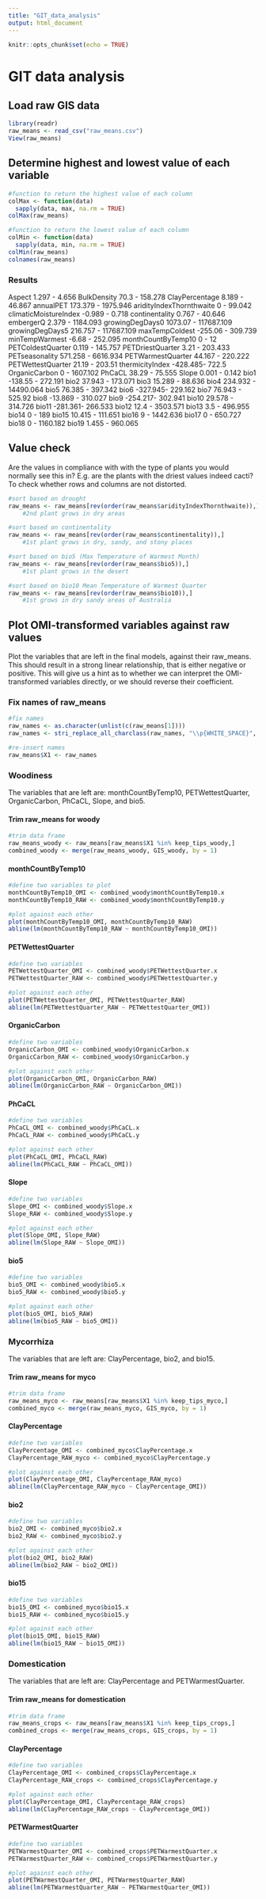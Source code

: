 ```yaml
---
title: "GIT_data_analysis"
output: html_document
---
```


```r
knitr::opts_chunk$set(echo = TRUE)
```

# GIT data analysis

## Load raw GIS data
```r
library(readr)
raw_means <- read_csv("raw_means.csv")
View(raw_means)
```

## Determine highest and lowest value of each variable
```r
#function to return the highest value of each column
colMax <- function(data)
  sapply(data, max, na.rm = TRUE)
colMax(raw_means)

#function to return the lowest value of each column
colMin <- function(data)
  sapply(data, min, na.rm = TRUE)
colMin(raw_means)
colnames(raw_means)
```

### Results
Aspect                   1.297   - 4.656
BulkDensity              70.3    - 158.278
ClayPercentage           8.189   - 46.867
annualPET                173.379 - 1975.946
aridityIndexThornthwaite 0       - 99.042
climaticMoistureIndex    -0.989  - 0.718
continentality           0.767   - 40.646
embergerQ                2.379   - 1184.093
growingDegDays0          1073.07 - 117687.109
growingDegDays5          216.757 - 117687.109
maxTempColdest           -255.06 - 309.739
minTempWarmest           -6.68   - 252.095
monthCountByTemp10       0       - 12
PETColdestQuarter        0.119   - 145.757
PETDriestQuarter         3.21    - 203.433
PETseasonality           571.258 - 6616.934
PETWarmestQuarter        44.167  - 220.222
PETWettestQuarter        21.19   - 203.51
thermicityIndex          -428.485- 722.5
OrganicCarbon            0       - 1607.102
PhCaCL                   38.29   - 75.555
Slope                    0.001   - 0.142
bio1                     -138.55 - 272.191
bio2                     37.943  - 173.071
bio3                     15.289  - 88.636
bio4                     234.932 - 14490.064
bio5                     76.385  - 397.342
bio6                     -327.945- 229.162
bio7                     76.943  - 525.92
bio8                     -13.869 - 310.027
bio9                     -254.217- 302.941
bio10                    29.578  - 314.726
bio11                    -281.361- 266.533
bio12                    12.4    - 3503.571
bio13                    3.5     - 496.955
bio14                    0       - 189
bio15                    10.415  - 111.651
bio16                    9       - 1442.636
bio17                    0       - 650.727
bio18                    0       - 1160.182
bio19                    1.455   - 960.065

## Value check 
Are the values in compliance with with the type of plants you would normally see this in? E.g. are the plants with the driest values indeed cacti? To check whether rows and columns are not distorted. 
```r
#sort based on drought
raw_means <- raw_means[rev(order(raw_means$aridityIndexThornthwaite)),]
    #2nd plant grows in dry areas

#sort based on continentality
raw_means <- raw_means[rev(order(raw_means$continentality)),]
    #1st plant grows in dry, sandy, and stony places

#sort based on bio5 (Max Temperature of Warmest Month)
raw_means <- raw_means[rev(order(raw_means$bio5)),]
    #1st plant grows in the desert

#sort based on bio10 Mean Temperature of Warmest Quarter
raw_means <- raw_means[rev(order(raw_means$bio10)),]
    #1st grows in dry sandy areas of Australia
```

## Plot OMI-transformed variables against raw values
Plot the variables that are left in the final models, against their raw_means. This should result in a strong linear relationship, that is either negative or positive. This will give us a hint as to whether we can interpret the OMI-transformed variables directly, or we should reverse their coefficient. 

### Fix names of raw_means
```r
#fix names
raw_names <- as.character(unlist(c(raw_means[1])))
raw_names <- stri_replace_all_charclass(raw_names, "\\p{WHITE_SPACE}", "_")

#re-insert names
raw_means$X1 <- raw_names
```

### Woodiness
The variables that are left are: monthCountByTemp10, PETWettestQuarter, OrganicCarbon, PhCaCL, Slope, and bio5.

#### Trim raw_means for woody
```r
#trim data frame
raw_means_woody <- raw_means[raw_means$X1 %in% keep_tips_woody,]
combined_woody <- merge(raw_means_woody, GIS_woody, by = 1)
```

#### monthCountByTemp10
```r
#define two variables to plot
monthCountByTemp10_OMI <- combined_woody$monthCountByTemp10.x
monthCountByTemp10_RAW <- combined_woody$monthCountByTemp10.y

#plot against each other
plot(monthCountByTemp10_OMI, monthCountByTemp10_RAW)
abline(lm(monthCountByTemp10_RAW ~ monthCountByTemp10_OMI))
```

#### PETWettestQuarter
```r
#define two variables
PETWettestQuarter_OMI <- combined_woody$PETWettestQuarter.x
PETWettestQuarter_RAW <- combined_woody$PETWettestQuarter.y

#plot against each other
plot(PETWettestQuarter_OMI, PETWettestQuarter_RAW)
abline(lm(PETWettestQuarter_RAW ~ PETWettestQuarter_OMI))
```

#### OrganicCarbon
```r
#define two variables
OrganicCarbon_OMI <- combined_woody$OrganicCarbon.x
OrganicCarbon_RAW <- combined_woody$OrganicCarbon.y

#plot against each other
plot(OrganicCarbon_OMI, OrganicCarbon_RAW)
abline(lm(OrganicCarbon_RAW ~ OrganicCarbon_OMI))
```

#### PhCaCL
```r
#define two variables
PhCaCL_OMI <- combined_woody$PhCaCL.x
PhCaCL_RAW <- combined_woody$PhCaCL.y

#plot against each other
plot(PhCaCL_OMI, PhCaCL_RAW)
abline(lm(PhCaCL_RAW ~ PhCaCL_OMI))
```

#### Slope
```r
#define two variables
Slope_OMI <- combined_woody$Slope.x
Slope_RAW <- combined_woody$Slope.y

#plot against each other
plot(Slope_OMI, Slope_RAW)
abline(lm(Slope_RAW ~ Slope_OMI))
```

#### bio5
```r
#define two variables
bio5_OMI <- combined_woody$bio5.x
bio5_RAW <- combined_woody$bio5.y

#plot against each other
plot(bio5_OMI, bio5_RAW)
abline(lm(bio5_RAW ~ bio5_OMI))
```

### Mycorrhiza
The variables that are left are: ClayPercentage, bio2, and bio15.

#### Trim raw_means for myco
```r
#trim data frame
raw_means_myco <- raw_means[raw_means$X1 %in% keep_tips_myco,]
combined_myco <- merge(raw_means_myco, GIS_myco, by = 1)
```

#### ClayPercentage
```r
#define two variables
ClayPercentage_OMI <- combined_myco$ClayPercentage.x
ClayPercentage_RAW_myco <- combined_myco$ClayPercentage.y

#plot against each other
plot(ClayPercentage_OMI, ClayPercentage_RAW_myco)
abline(lm(ClayPercentage_RAW_myco ~ ClayPercentage_OMI))
```

#### bio2
```r
#define two variables
bio2_OMI <- combined_myco$bio2.x
bio2_RAW <- combined_myco$bio2.y

#plot against each other
plot(bio2_OMI, bio2_RAW)
abline(lm(bio2_RAW ~ bio2_OMI))
```

#### bio15
```r
#define two variables
bio15_OMI <- combined_myco$bio15.x
bio15_RAW <- combined_myco$bio15.y

#plot against each other
plot(bio15_OMI, bio15_RAW)
abline(lm(bio15_RAW ~ bio15_OMI))
```

### Domestication
The variables that are left are: ClayPercentage and PETWarmestQuarter.

#### Trim raw_means for domestication
```r
#trim data frame
raw_means_crops <- raw_means[raw_means$X1 %in% keep_tips_crops,]
combined_crops <- merge(raw_means_crops, GIS_crops, by = 1)
```

#### ClayPercentage
```r
#define two variables
ClayPercentage_OMI <- combined_crops$ClayPercentage.x
ClayPercentage_RAW_crops <- combined_crops$ClayPercentage.y

#plot against each other
plot(ClayPercentage_OMI, ClayPercentage_RAW_crops)
abline(lm(ClayPercentage_RAW_crops ~ ClayPercentage_OMI))
```

#### PETWarmestQuarter
```r
#define two variables
PETWarmestQuarter_OMI <- combined_crops$PETWarmestQuarter.x
PETWarmestQuarter_RAW <- combined_crops$PETWarmestQuarter.y

#plot against each other
plot(PETWarmestQuarter_OMI, PETWarmestQuarter_RAW)
abline(lm(PETWarmestQuarter_RAW ~ PETWarmestQuarter_OMI))
```
